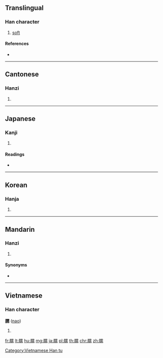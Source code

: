 {{character info/new}}
==Translingual==

===Han character===
{{Han char|rn=130|rad=肉|as=14|sn=18|four=71227|canj=BMBB}}

# [[soft]]

====References====
* {{Han ref|kx=0997.100|dkj=29986|dj=1448.150|hdz=32120.070|uh=81D1|ud=33233|bh=F07D|bd=61565}}

----

==Cantonese==

===Hanzi===
{{yue-hanzi|jyut=|y=yu4}}

# {{defn|lang=yue|sort=肉14}}

----

==Japanese==

===Kanji===
{{ja-kanji|grade=|rs=肉14}}

# {{defn|lang=ja|sort=肉14}}

====Readings====
* {{ja-readings|on=[[だう]] (dau), [[じゅ]] (ju), [[じ]] (ji)|kun=[[すね]] (sune)|nanori=}}

----

==Korean==

===Hanja===
{{ko-hanja|hangeul=노|eumhun=|rv=no|mr=no|y=no}}

# {{defn|lang=ko|sort=肉14}}

----

==Mandarin==

===Hanzi===
{{cmn-hanzi|pin=[[rú]] ([[ru2]])|wg=ju<sup>2</sup>}}

# {{defn|lang=cmn|sort=肉14}}

====Synonyms====
* {{l|cmn|软}}

----

==Vietnamese==

===Han character===
'''臑''' ([[nao]])

# {{defn|lang=vi}}

[[Category:Vietnamese Han tu]]

[[fr:臑]]
[[lt:臑]]
[[hu:臑]]
[[mg:臑]]
[[ja:臑]]
[[pl:臑]]
[[th:臑]]
[[chr:臑]]
[[zh:臑]]